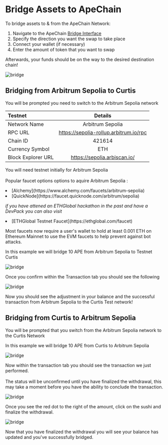 
# Bridge Assets to ApeChain

To bridge assets to & from the ApeChain Network: 
1. Navigate to the ApeChain [Bridge Interface](https://curtis.bridge.caldera.xyz/)
2. Specify the direction you want the swap to take place
3. Connect your wallet (if necessary)
4. Enter the amount of token that you want to swap 

Afterwards, your funds should be on the way to the desired destination chain!

 ![bridge](../images/bridge.png)

 ## Bridging from Arbitrum Sepolia to Curtis ##

 You will be prompted you need to switch to the Arbitrum Sepolia network 

| Testnet      | Details|    
| :------------ | :---------: 
| Network Name | Arbitrum Sepolia |
| RPC URL        |    https://sepolia-rollup.arbitrum.io/rpc   |
| Chain ID    |    421614   |   
| Currency Symbol|         ETH    |
| Block Explorer URL | https://sepolia.arbiscan.io/

<Callout type="warning">You will need testnet initially for Arbitrum Sepolia </Callout>
<br></br>
Popular faucet options options to aquire Arbitrum Sepolia :
<li>[Alchemy](https://www.alchemy.com/faucets/arbitrum-sepolia)</li>
<li>[QuickNode](https://faucet.quicknode.com/arbitrum/sepolia)</li>

*if you have attened an ETHGlobal hackathon in the past and have a DevPack you can also visit*
<li>[ETHGlobal Testnet Faucet](https://ethglobal.com/faucet)</li>


<Callout type="warning">Most faucets now require a user's wallet to hold at least 0.001 ETH on Ethereum Mainnet to use the EVM faucets to help prevent against bot attacks.</Callout>

In this example we will bridge 10 APE from Arbitrum Sepolia to Testnet Curtis 

 ![bridge](../images/bridge_10.png)

Once you confirm within the Transaction tab you should see the following 

 ![bridge](../images/txn_bridge.png)

 Now you should see the adjustment in your balance and the successful transaction from Arbitrum Sepolia to the Curtis Test network!


  ## Bridging from Curtis to Arbitrum Sepolia ##

 You will be prompted that you switch from the Arbitrum Sepolia network to the Curtis Network


In this example we will bridge 10 APE from Curtis to Arbitrum Sepolia

 ![bridge](../images/curtis_over.png)

Now within the transaction tab you should see the transaction we just performed.
<br></br>
<Callout type="info">The status will be unconfirmed until you have finalized the withdrawal, this may take a moment before you have the ability to conclude the transaction.</Callout>

 ![bridge](../images/bridge_withdraw.png)

<Callout type="info">Once you see the red dot to the right of the amount, click on the sushi and finalize the withdrawal.</Callout>

![bridge](../images/confirmed.png)


 Now that you have finalized the withdrawal you will see your balance has updated and you've successfully bridged. 


